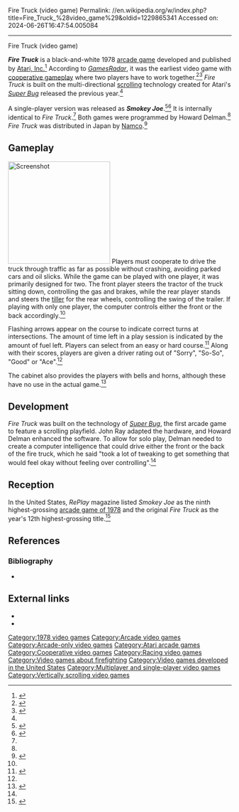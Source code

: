 Fire Truck (video game)
Permalink: //en.wikipedia.org/w/index.php?title=Fire_Truck_%28video_game%29&oldid=1229865341
Accessed on: 2024-06-26T16:47:54.005084



------
Fire Truck (video game)
{{short description|1978 video game}}
{{Infobox video game
| title        = Fire Truck
| image        = Fire Truck Poster.png
| caption      = Arcade flyer
| developer    = [[Atari, Inc.]]
| publisher    = {{vgrelease|NA|[[Atari, Inc.]]|JP|[[Namco]]<ref name="MAD"/>}}
| designer     = Howard Delman (programming)<br>John Ray (hardware engineer)<ref name=gaminghis>{{cite web|url=https://www.arcade-history.com/?n=fire-truck&page=detail&id=854|archive-url=https://web.archive.org/web/20230912080458/https://www.arcade-history.com/?n=fire-truck&page=detail&id=854|archive-date= 12 September 2023|title=Fire Truck|language=En|url-status=live|website=Gaming-History}}</ref>
| series       = 
| engine       = 
| released     = {{vgrelease|NA|June 1978<ref name="atari_production99">{{cite web|title=Production Numbers|url=http://www.atarigames.com/atarinumbers90s.pdf|publisher=[[Atari Games]]|date=August 31, 1999|access-date=April 19, 2021|archive-date=May 10, 2013|archive-url=https://web.archive.org/web/20130510143012/http://www.atarigames.com/atarinumbers90s.pdf|url-status=dead}}</ref>|JP|1978<ref name="MAD"/>}}
| genre        = [[Racing video game|Racing]]
| modes        = [[Single-player video game|Single-player]], [[Cooperative video game|co-op]]
| platforms    = [[Arcade game|Arcade]]
| arcade system = 
}}

'''''Fire Truck''''' is a black-and-white 1978 [[arcade game]] developed and published by [[Atari, Inc.]]<ref name="FT AG">{{cite web | url = http://allgame.com/game.php?id=10074 | title = Fire Truck - Overview | publisher = [[allgame]] | date = | accessdate = 2009-08-20 | archive-date = 2014-12-10 | archive-url = https://web.archive.org/web/20141210215823/http://www.allgame.com/game.php?id=10074 | url-status = dead}}</ref> According to ''[[GamesRadar]]'', it was the earliest video game with [[Cooperative video game|cooperative gameplay]] where two players have to work together.<ref>{{cite web|url=http://www.gamesradar.com/f/gamings-most-important-evolutions/a-20101008102331322035/p-2 |title=Gaming's most important evolutions, Xbox 360 Features |publisher=GamesRadar |date=2010-10-08 |accessdate=2011-10-24 |url-status=dead |archiveurl=https://web.archive.org/web/20110615221800/http://www.gamesradar.com/f/gamings-most-important-evolutions/a-20101008102331322035/p-2 |archivedate=2011-06-15}}</ref><ref>{{cite magazine |url=https://archive.org/details/play-meter-volume-4-number-11-june-15th-1978/page/n1/mode/2up |title=Atari. The investment |magazine=Play Meter |volume=4 |number=11 |pages=2 |date=15 June 1978}}</ref> ''Fire Truck'' is built on the multi-directional [[scrolling]] technology created for Atari's ''[[Super Bug (video game)|Super Bug]]'' released the previous year.<ref name="stilphen"/>

A single-player version was released as '''''Smokey Joe'''''.<ref name='klov_smokey'>{{Cite web |url=http://www.arcade-museum.com/game_detail.php?game_id=9593 |title=Smokey Joe - Videogame by Atari |access-date=2012-05-31 |archive-date=2010-11-23 |archive-url=https://web.archive.org/web/20101123144545/http://arcade-museum.com/game_detail.php?game_id=9593 |url-status=live}}</ref><ref name='gclass_smokey'>{{Cite web |url=http://www.gameclassification.com/EN/games/1139-Fire-Truck--Smokey-Joe/index.html |title=Game Classification: Fire Truck / Smokey Joe (1978) |access-date=2012-05-31 |archive-date=2016-03-04 |archive-url=https://web.archive.org/web/20160304230748/http://www.gameclassification.com/EN/games/1139-Fire-Truck--Smokey-Joe/index.html |url-status=live}}</ref> It is internally identical to ''Fire Truck''.<ref name="stilphen"/> Both games were programmed by Howard Delman.<ref name="giantlist"/> ''Fire Truck'' was distributed in Japan by [[Namco]].<ref name="MAD">{{cite web |title=Fire Truck |url=https://mediaarts-db.bunka.go.jp/id/M729715 |website=Media Arts Database |publisher=[[Agency for Cultural Affairs]] |access-date=31 May 2021}}</ref>

==Gameplay==
[[Image:Atari Fire Truck video game screenshot.png|thumb|left|230px|Screenshot]]
Players must cooperate to drive the truck through traffic as far as possible without crashing, avoiding parked cars and oil slicks. While the game can be played with one player, it was primarily designed for two. The front player steers the tractor of the truck sitting down, controlling the gas and brakes, while the rear player stands and steers the [[Fire apparatus#Tiller ladder|tiller]] for the rear wheels, controlling the swing of the trailer. If playing with only one player, the computer controls either the front or the back accordingly.<ref name=playmetermay/>

Flashing arrows appear on the course to indicate correct turns at intersections. The amount of time left in a play session is indicated by the amount of fuel left. Players can select from an easy or hard course.<ref name=playmetermay>{{cite magazine |url=https://archive.org/details/play-meter-volume-4-number-9-october-1st-1981-raw-scans_2446/page/n59/mode/2up |title=Red light and sirens! |magazine=Play Meter |volume=4 |number=9 |pages=65 |date=15 May 1978}}</ref> Along with their scores, players are given a driver rating out of "Sorry", "So-So", "Good" or "Ace".<ref name="FT AG"/>{{sfn|Atari|1978|pp=14}}

The cabinet also provides the players with bells and horns, although these have no use in the actual game.<ref name=klov>{{cite web|url=https://www.arcade-museum.com/game_detail.php?game_id=7814|archive-url=https://web.archive.org/web/20230912080747/https://www.arcade-museum.com/game_detail.php?game_id=7814|archive-date= 12 September 2023|title=Fire Truck|language=En|url-status=live|website=Museum of the Game}}</ref>

==Development==
''Fire Truck'' was built on the technology of ''[[Super Bug (video game)|Super Bug]]'', the first arcade game to feature a scrolling playfield. John Ray adapted the hardware, and Howard Delman enhanced the software. To allow for solo play, Delman needed to create a computer intelligence that could drive either the front or the back of the fire truck, which he said "took a lot of tweaking to get something that would feel okay without feeling over controlling".<ref name="stilphen"/>

==Reception==
In the United States, ''RePlay'' magazine listed ''Smokey Joe'' as the ninth highest-grossing [[1978 in video games|arcade game of 1978]] and the original ''Fire Truck'' as the year's 12th highest-grossing title.<ref name="Replay">{{cite magazine |title=Video Games |magazine=RePlay |date=November 1978}}</ref>

==References==
{{reflist|refs=
<ref name="giantlist">{{cite web|title=The Giant List of Classic Game Programmers|url=https://dadgum.com/giantlist/|last1=Hague|first1=James|access-date=2019-09-02|archive-date=2019-09-26|archive-url=https://web.archive.org/web/20190926043127/https://dadgum.com/giantlist/|url-status=live}}</ref>
<ref name="stilphen">{{Citation | author = Scott Stilphen | title = DP Interviews Howard Delman | contribution = | contribution-url = | url = http://www.digitpress.com/library/interviews/interview_howard_delman.html | accessdate = May 31, 2012 | archive-date = March 19, 2012 | archive-url = https://web.archive.org/web/20120319212232/http://www.digitpress.com/library/interviews/interview_howard_delman.html | url-status = live}}</ref>
}}

===Bibliography===
* {{cite book |url=https://archive.org/details/ArcadeGameManualFiretruck/mode/2up |title=Arcade Game Manual: Fire Truck by Atari |publisher=[[Atari]] |year=1978 |ref={{SfnRef|Atari|1978}}}}

==External links==
* {{KLOV game|id=7814|name=Fire Truck}}
* {{MobyGames|id=/fire-truck|name=''Fire Truck''}}

{{1970s Atari arcade games}}

[[Category:1978 video games]]
[[Category:Arcade video games]]
[[Category:Arcade-only video games]]
[[Category:Atari arcade games]]
[[Category:Cooperative video games]]
[[Category:Racing video games]]
[[Category:Video games about firefighting]]
[[Category:Video games developed in the United States]]
[[Category:Multiplayer and single-player video games]]
[[Category:Vertically scrolling video games]]